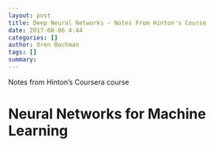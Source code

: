 ```yaml
---
layout: post
title: Deep Neural Networks - Notes From Hinton's Course 
date: 2017-08-06 4:44
categories: []
author: Oren Bochman
tags: []
summary: 
---
```

Notes from Hinton's Coursera course 

# Neural Networks for Machine Learning 